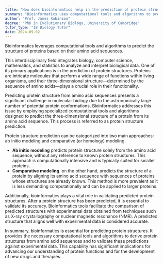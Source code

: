 ```yaml
---
title: "How does bioinformatics help in the prediction of protein structure?"
summary: "Bioinformatics uses computational tools and algorithms to predict protein structure from amino acid sequences."
author: "Prof. James Robinson"
degree: "PhD in Evolutionary Biology, University of Cambridge"
tutor_type: "IB Biology Tutor"
date: 2024-09-02
---
```


Bioinformatics leverages computational tools and algorithms to predict the structure of proteins based on their amino acid sequences.

This interdisciplinary field integrates biology, computer science, mathematics, and statistics to analyze and interpret biological data. One of its primary applications is in the prediction of protein structures. Proteins are intricate molecules that perform a wide range of functions within living organisms, and their three-dimensional structure—determined by the sequence of amino acids—plays a crucial role in their functionality.

Predicting protein structure from amino acid sequences presents a significant challenge in molecular biology due to the astronomically large number of potential protein conformations. Bioinformatics addresses this issue by employing specialized computational tools and algorithms designed to predict the three-dimensional structure of a protein from its amino acid sequence. This process is referred to as protein structure prediction.

Protein structure prediction can be categorized into two main approaches: ab initio modeling and comparative (or homology) modeling. 

- **Ab initio modeling** predicts protein structure solely from the amino acid sequence, without any reference to known protein structures. This approach is computationally intensive and is typically suited for smaller proteins. 
- **Comparative modeling**, on the other hand, predicts the structure of a protein by aligning its amino acid sequence with sequences of proteins whose structures are already known. This method is more prevalent as it is less demanding computationally and can be applied to larger proteins.

Additionally, bioinformatics plays a vital role in validating predicted protein structures. After a protein structure has been predicted, it is essential to validate its accuracy. Bioinformatics tools facilitate the comparison of predicted structures with experimental data obtained from techniques such as X-ray crystallography or nuclear magnetic resonance (NMR). A predicted structure that aligns well with experimental data is considered accurate.

In summary, bioinformatics is essential for predicting protein structures. It provides the necessary computational tools and algorithms to derive protein structures from amino acid sequences and to validate these predictions against experimental data. This capability has significant implications for advancing our understanding of protein functions and for the development of new drugs and therapies.
    
